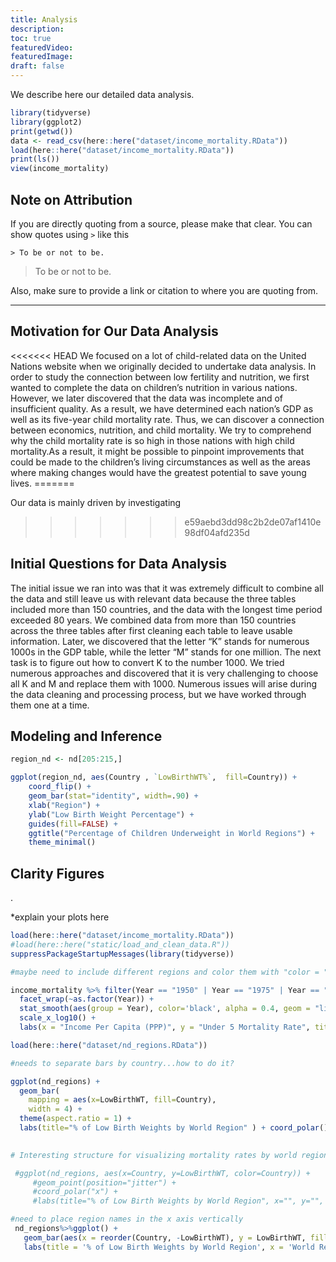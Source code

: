 ```yaml
---
title: Analysis
description: 
toc: true
featuredVideo:
featuredImage: 
draft: false
---
```


We describe here our detailed data analysis.


```r
library(tidyverse)
library(ggplot2)
print(getwd())
data <- read_csv(here::here("dataset/income_mortality.RData"))
load(here::here("dataset/income_mortality.RData"))
print(ls())
view(income_mortality)
```

## Note on Attribution

If you are directly quoting from a source, please make that clear. You can show quotes using `>` like this




```
> To be or not to be.
```

> To be or not to be.

Also, make sure to provide a link or citation to where you are quoting from.

-------

## Motivation for Our Data Analysis
<<<<<<< HEAD
We focused on a lot of child-related data on the United Nations website when we originally decided to undertake data analysis. In order to study the connection between low fertility and nutrition, we first wanted to complete the data on children's nutrition in various nations. However, we later discovered that the data was incomplete and of insufficient quality. As a result, we have determined each nation's GDP as well as its five-year child mortality rate. Thus, we can discover a connection between economics, nutrition, and child mortality. We try to comprehend why the child mortality rate is so high in those nations with high child mortality.As a result, it might be possible to pinpoint improvements that could be made to the children's living circumstances as well as the areas where making changes would have the greatest potential to save young lives.
=======

Our data is mainly driven by investigating 


>>>>>>> e59aebd3dd98c2b2de07af1410e98df04afd235d


## Initial Questions for Data Analysis
The initial issue we ran into was that it was extremely difficult to combine all the data and still leave us with relevant data because the three tables included more than 150 countries, and the data with the longest time period exceeded 80 years. We combined data from more than 150 countries across the three tables after first cleaning each table to leave usable information. Later, we discovered that the letter "K" stands for numerous 1000s in the GDP table, while the letter "M" stands for one million. The next task is to figure out how to convert K to the number 1000.
We tried numerous approaches and discovered that it is very challenging to choose all K and M and replace them with 1000. Numerous issues will arise during the data cleaning and processing process, but we have worked through them one at a time.

## Modeling and Inference

```r
region_nd <- nd[205:215,]

ggplot(region_nd, aes(Country , `LowBirthWT%`,  fill=Country)) + 
    coord_flip() +
    geom_bar(stat="identity", width=.90) + 
    xlab("Region") + 
    ylab("Low Birth Weight Percentage") + 
    guides(fill=FALSE) +
    ggtitle("Percentage of Children Underweight in World Regions") + 
    theme_minimal()
```



## Clarity Figures
.
  
  
*explain your plots here 

```r

load(here::here("dataset/income_mortality.RData"))
#load(here::here("static/load_and_clean_data.R"))
suppressPackageStartupMessages(library(tidyverse))

#maybe need to include different regions and color them with "color = " under ggplot aes (instead of Income)

income_mortality %>% filter(Year == "1950" | Year == "1975" | Year == "2000" | Year == "2020") %>% ggplot(aes(x = Income, y = Mortality, color = Income)) + geom_point(size = 0.3) +
  facet_wrap(~as.factor(Year)) +
  stat_smooth(aes(group = Year), color='black', alpha = 0.4, geom = "line") +
  scale_x_log10() +
  labs(x = "Income Per Capita (PPP)", y = "Under 5 Mortality Rate", title = "Disparity across Under 5 Mortality Rates has decreased over time")
```

```r
load(here::here("dataset/nd_regions.RData"))

#needs to separate bars by country...how to do it?

ggplot(nd_regions) +
  geom_bar(
    mapping = aes(x=LowBirthWT, fill=Country), 
    width = 4) + 
  theme(aspect.ratio = 1) +
  labs(title="% of Low Birth Weights by World Region" ) + coord_polar()
  
```


```r
# Interesting structure for visualizing mortality rates by world regions when we'll have the world regions variable in the income_mortality data set

 #ggplot(nd_regions, aes(x=Country, y=LowBirthWT, color=Country)) +
     #geom_point(position="jitter") +
     #coord_polar("x") +
     #labs(title="% of Low Birth Weights by World Region", x="", y="", color ="Country" )
```

```r
#need to place region names in the x axis vertically
 nd_regions%>%ggplot() +
   geom_bar(aes(x = reorder(Country, -LowBirthWT), y = LowBirthWT, fill = Country), stat = 'identity') +
   labs(title = '% of Low Birth Weights by World Region', x = 'World Region', y = '% of Low Birth Weights')
```



